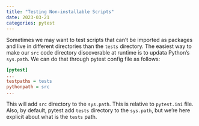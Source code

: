 ```yaml
---
title: "Testing Non-installable Scripts"
date: 2023-03-21
categories: pytest
---
```

Sometimes we may want to test scripts that can't be imported as packages and live in different directories than the `tests` directory. The easiest way to make our `src` code directory discoverable at runtime is to updata Python's `sys.path`. We can do that through pytest config file as follows:

```ini
[pytest]
...
testpaths = tests
pythonpath = src
...
```
This will add `src` directory to the `sys.path`. This is relative to `pytest.ini` file. Also, by default, pytest add `tests` directory to the `sys.path`, but we're here explicit about what is the `tests` path.